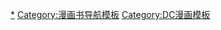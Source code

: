 {{Navbox
|name = 沙贊
|title = [[惊奇队长 (DC漫画)|沙贊]]
|state = {{{state|autocollapse}}}
|basestyle = 
|bodyclass  = hlist

|group1 = 創作者和關鍵人士
|list1  =
* {{le|C·C·貝克|C. C. Beck}}
* {{le|比爾·帕克|Bill Parker (comics)}}
* {{le|法蘭西·赫倫|France Herron|艾德·赫倫}}
* {{le|馬克·拉博伊|Mac Raboy}}
* {{le|奧托·賓德|Otto Binder}}
* {{le|馬爾克·史威茲|Marc Swayze}}
* {{le|皮特·科斯坦扎|Pete Costanza}}
* {{le|寇特·沙芬伯格|Kurt Schaffenberger}}
* {{le|丹尼斯·歐尼爾|Dennis O'Neil}}
* {{le|E·尼爾森·布里德威爾|E. Nelson Bridwell}}
* {{le|唐·牛頓|Don Newton}}
* {{le|羅伊·湯瑪斯|Roy Thomas}}
* {{le|傑瑞·奧德韋|Jerry Ordway}}
* {{le|亞歷克斯·羅斯|Alex Ross}}
* {{le|傑夫·史密斯 (漫畫家)|Jeff Smith (cartoonist)|傑夫·史密斯}}
* {{le|賈德·溫尼克|Judd Winick}}
* [[傑夫·強斯]]

|group2 = {{le|驚奇家族|Marvel Family|驚奇／沙贊家族}}
|list2  =
* [[惊奇队长 (DC漫画)|驚奇隊長／沙贊（比利·貝特森）]]
* {{le|驚奇瑪莉|Mary Marvel|驚奇瑪莉（瑪莉·貝特森／布隆菲爾德）}}
* {{le|小驚奇隊長|Captain Marvel Jr.|小驚奇隊長（佛萊迪·費曼）}}
* {{le|驚奇中尉|Lieutenant Marvels}}
* {{le|托基·托尼|Tawky Tawny}}
* {{le|沙贊 (巫師)|Shazam (wizard)|巫師沙贊}}
* {{le|汽船 (漫畫)|Steamboat (comics)|汽船}}
* {{le|驚奇兔子霍皮|Hoppy the Marvel Bunny}}
* {{le|驚奇叔叔|Uncle Marvel|驚奇叔叔（達德利叔叔）}}
* {{le|黑愛麗絲 (漫畫)|Black Alice (comics)|黑愛麗絲}}

|group3 = 黑驚奇家族
|list3  =
* [[黑亞當]]
* {{le|伊西斯 (DC漫畫)|Isis (DC Comics)|伊西斯}}
* {{le|歐西里斯 (DC漫畫)|Osiris (DC Comics)|歐西里斯}}
* {{le|索貝克 (DC漫畫)|Sobek (character)|索貝克}}

|group4 = 敵人
|list4  =
* {{le|烈焰與撒旦|Blaze and Satanus}}
* {{le|納粹隊長|Captain Nazi}}
* [[希瓦納博士]]
* {{le|艾貝克|Ibac}}
* {{le|庫爾王 (DC漫畫)|King Kull (DC Comics)|庫爾王}}
* {{le|原子大師|Mister Atom}}
* {{le|冥思蟎|Mister Mind}}
* {{le|邪惡怪物協會|Monster Society of Evil}}
* {{le|奧格 (DC漫畫)|Oggar|奧格}}
* {{le|沙巴克|Sabbac}}
* {{le|七個死敵|Seven Deadly Enemies of Man}}

|group5 = 出版物和出版商
|list5  = {{navbox|subgroup
|groupstyle = 

|group1 = [[福西特漫画]]<br />{{le|福西特出版社|Fawcett Publications}}
|list1  =
* 《{{le|驚奇隊長歷險記|Captain Marvel Adventures}}》
* 《{{le|驚奇兔子霍皮|Hoppy the Marvel Bunny}}》
* 《{{le|大師漫畫|Master Comics}}》
* 《{{le|惠茲漫畫|Whiz Comics}}》
* 《{{le|Wow漫畫|Wow Comics}}》

|group2 = [[DC漫畫]]
|list2  =
* 《{{le|沙贊：新起點|Shazam!: The New Beginning}}》
* 《{{le|沙贊之力|The Power of Shazam!}}》
* 《{{le|沙贊希望的力量|Shazam! Power of Hope}}》
* 《{{le|超人與沙贊：第一道閃電|Superman/Shazam: First Thunder}}》
* 《{{le|沙贊的審判|The Trials of Shazam!}}》    
* 《{{le|52 (漫畫)|52 (comics)|52}}》
* 《{{le|比利·貝特森和沙贊魔法|Billy Batson and the Magic of Shazam!}}》

}}

|group6 = 所屬團隊
|list6  =
* [[正義聯盟]]
* [[美國正義協會]]
* [[超級惡棍秘密協會]]
* {{le|正義中隊|Squadron of Justice}}

|group7 = 其他媒體
|list7 =
* 《{{le|驚奇隊長歷險記|Adventures of Captain Marvel}}》
* 《{{le|沙贊！ (電視劇)|Shazam! (TV series)|沙贊！}}》（電視劇）
* 《{{le|女神伊西斯的祕密|Adventures of Captain Marvel}}》
* 《{{le|超級英雄的傳奇|Legends of the Superheroes}}》
* 《{{le|The Kid Super Power Hour with Shazam!|The Kid Super Power Hour with Shazam!}}》
* 《{{le|超人與沙贊：黑亞當歸來|Superman/Shazam!: The Return of Black Adam}}》
* 《[[正義聯盟：兩面夾擊]]》
* 《[[正義聯盟：閃電俠之逆轉]]》
* 《[[正義聯盟：開戰]]》
* 《[[正義聯盟：亞特蘭提斯的王位]]》
* 《[[沙贊！ (電影)|沙贊！]]》
** [[沙贊！ (原聲帶)|原聲帶]]
* 《{{le|樂高蝙蝠俠：全面集結|Lego DC Batman: Family Matters}}》
* 《{{le|樂高DC沙贊：魔法與怪物|Lego DC: Shazam!: Magic and Monsters}}》
* 《[[沙贊！ (電影)|沙贊！]]》
* 《[[黑亞當 (電影)|黑亞當]]》
* 《[[沙贊！2]]》

|group8 = 地點
|list8 =
* {{le|永恆之石|Rock of Eternity}}

|group9 = 相關
|list9  =
* 《{{le|國家漫畫出版社訴福西特出版社案|National Comics Publications, Inc. v. Fawcett Publications, Inc.}}》
* {{le|驚奇俠|Marvelman}}

|below =
* {{icon|Category}} [[:Category:惊奇队长|類別]]

}}<noinclude>
{{collapsible option}}
{{DEFAULTSORT:Shazam!}}
[[Category:惊奇队长|*]]
[[Category:漫画书导航模板]]
[[Category:DC漫画模板]]
</noinclude>
